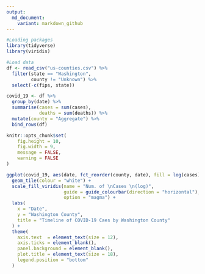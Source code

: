 ```yaml
---
output: 
  md_document:
    variant: markdown_github
---
```



```r
#Loading packages
library(tidyverse)
library(viridis)

#Load data
df <- read_csv("us-counties.csv") %>% 
  filter(state == "Washington",
         county != "Unknown") %>% 
  select(-c(fips, state))

covid_19 <- df %>% 
  group_by(date) %>% 
  summarise(cases = sum(cases),
            deaths = sum(deaths)) %>%
  mutate(county = "Aggregate") %>% 
  bind_rows(df)

knitr::opts_chunk$set(
	fig.height = 10,
	fig.width = 9,
	message = FALSE,
	warning = FALSE
)
```



```r
ggplot(covid_19, aes(date, fct_reorder(county, date), fill = log(cases))) +
  geom_tile(colour = "white") +
  scale_fill_viridis(name = "Num. of \nCases \n(log)",
                     guide = guide_colourbar(direction = "horizontal"),
                     option = "magma") +
  labs(
    x = "Date",
    y = "Washington County",
    title = "Timeline of COVID-19 Caes by Washington County"
  ) +
  theme(
    axis.text  = element_text(size = 12),
    axis.ticks = element_blank(),
    panel.background = element_blank(),
    plot.title = element_text(size = 18),
    legend.position = "bottom"
  )

```


